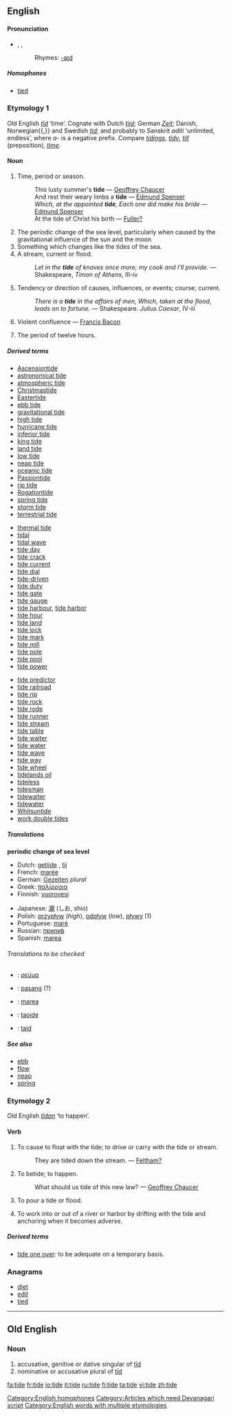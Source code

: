 ==English==

====Pronunciation====
* {{AHD|tīd}}, {{IPA|/taɪd/}}, {{SAMPA|/taId/}}
*:Rhymes: [[Rhymes:English:-aɪd|-aɪd]]

=====Homophones=====
*[[tied]]
[[Category:English homophones]]

===Etymology 1===
Old English ''[[tid|tīd]]'' ‘time’. Cognate with Dutch ''[[tijd]]''; German ''[[Zeit]]''; Danish, Norwegian{{,}} and Swedish ''[[tid]]''; and probably to Sanskrit ''aditi'' ‘unlimited, endless’, where ''a-'' is a negative prefix. Compare ''[[tidings]]'', ''[[tidy]]'', ''[[till]]'' (preposition), ''[[time]]''. [[Category:Articles which need Devanagari script]]

====Noun====
{{en-noun}}

# {{obsolete}} Time, period or season.
#: This lusty summer's '''tide''' &mdash; [[Geoffrey Chaucer]]
#: And rest their weary limbs a '''tide''' &mdash; [[Edmund Spenser]]
#: ''Which, at the appointed '''tide''', Each one did make his bride'' &mdash; [[Edmund Spenser]]
#:At the tide of Christ his birth — [[Fuller?]]
# The periodic change of the sea level, particularly when caused by the gravitational influence of the sun and the moon
# Something which changes like the tides of the sea.
# A stream, current or flood.
#: ''Let in the '''tide''' of knaves once more; my cook and I'll provide.'' &mdash; Shakespeare, ''Timon of Athens'', III-iv 
# Tendency or direction of causes, influences, or events; course; current.
#: ''There is a '''tide''' in the affairs of men, Which, taken at the flood, leads on to fortune.'' &mdash; Shakespeare. ''Julius Caesar'', IV-iii
# {{obsolete}} Violent confluence &mdash; [[Francis Bacon]]
# {{cattag|mining}} The period of twelve hours.

=====Derived terms=====
{{top3}}
*[[Ascensiontide]]
*[[astronomical tide]]
*[[atmospheric tide]]
*[[Christmastide]]
*[[Eastertide]]
*[[ebb tide]]
*[[gravitational tide]]
*[[high tide]]
*[[hurricane tide]]
*[[inferior tide]] <!-- See under [[inferior]] ''(adjective)'' -->
*[[king tide]]
*[[land tide]]
*[[low tide]]
*[[neap tide]]
*[[oceanic tide]]
*[[Passiontide]]
*[[rip tide]]
*[[Rogationtide]]
*[[spring tide]]
*[[storm tide]]
*[[terrestrial tide]]
{{mid3}}
*[[thermal tide]]
*[[tidal]]
*[[tidal wave]]
*[[tide day]]
*[[tide crack]]
*[[tide current]]
*[[tide dial]]
*[[tide-driven]]
*[[tide duty]]
*[[tide gate]]
*[[tide gauge]]
*[[tide harbour]], [[tide harbor]]
*[[tide hour]]
*[[tide land]]
*[[tide lock]]
*[[tide mark]]
*[[tide mill]]
*[[tide pole]]
*[[tide pool]]
*[[tide power]]
{{mid3}}
*[[tide predictor]]
*[[tide railroad]]
*[[tide rip]]
*[[tide rock]]
*[[tide rode]]
*[[tide runner]]
*[[tide stream]]
*[[tide table]]
*[[tide waiter]]
*[[tide water]]
*[[tide wave]]
*[[tide way]]
*[[tide wheel]]
*[[tidelands oil]]
*[[tideless]]
*[[tidesman]]
*[[tidewaiter]]
*[[tidewater]]
*[[Whitsuntide]]
*[[work double tides]]
{{bottom}}

=====Translations=====
{{rfc-trans}}
'''periodic change of sea level'''
{{top}}
*Dutch: [[getijde]] {{n}}, [[tij]] {{n}}
*French: [[marée]] {{f}}
*German: [[Gezeiten]] ''plural''
*Greek: [[παλίρροια]]
*Finnish: [[vuorovesi]]
{{mid}}
*Japanese: [[潮]] (しお, shio)
*Polish: [[przypływ]] {{m}} (''high''), [[odpływ]] {{m}} (''low''), [[pływy]] {{p}} (1)
*Portuguese: [[maré]] {{m}}
*Russian: [[прилив|прили́в]] {{m}}
*Spanish: [[marea]]
{{bottom}}

======Translations to be checked======
{{checktrans}}
*{{ttbc|Greek}}: [[ρεύμα]]
*{{ttbc|Indonesian}}: [[pasang]] (?)
*{{ttbc|Interlingua}}: [[marea]]
*{{ttbc|Irish}}: [[taoide]] {{f}}
*{{ttbc|Volapük}}: [[taid]]

=====See also=====
*[[ebb]]
*[[flow]]
*[[neap]]
*[[spring]]

===Etymology 2===
Old English ''[[tidan|tīdan]]'' ‘to happen’.

====Verb====
{{en-verb|tid|ing}}

# {{transitive}} To cause to float with the tide; to drive or carry with the tide or stream.
#:They are tided down the stream. &mdash; [[Feltham?]]
# {{cattag|intransitive|obsolete}} To betide; to happen.
#:What should us tide of this new law? &mdash; [[Geoffrey Chaucer]]
# {{intransitive}} To pour a tide or flood.
# {{cattag|nautical}} To work into or out of a river or harbor by drifting with the tide and anchoring when it becomes adverse.

=====Derived terms=====
*[[tide one over]]: to be adequate on a temporary basis.

===Anagrams===
*[[diet]]
*[[edit]]
*[[tied]]

[[Category:English words with multiple etymologies]]

----

==Old English==
===Noun===
{{Unicode|'''tīde'''}}

# accusative, genitive or dative singular of [[tid|tīd]]
# nominative or accusative plural of [[tid|tīd]]

[[fa:tide]]
[[fr:tide]]
[[io:tide]]
[[it:tide]]
[[ru:tide]]
[[fi:tide]]
[[ta:tide]]
[[vi:tide]]
[[zh:tide]]